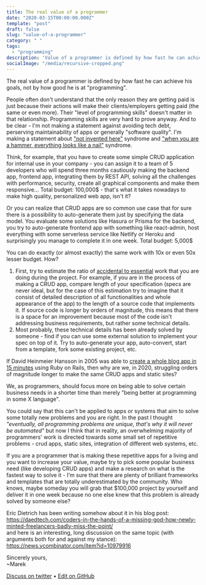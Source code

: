 ```yaml
---
title: The real value of a programmer
date: "2020-03-15T00:00:00.000Z"
template: "post"
draft: false
slug: "value-of-a-programmer"
category: " "
tags:
  - "programming"
description: 'Value of a programmer is defined by how fast he can achieve his goals, not by how good he is at "programming".'
socialImage: "/media/recursive-cropped.png"
---
```


The real value of a programmer is defined by how fast he can achieve his goals, not by how good he is at "programming".

People often don't understand that the only reason they are getting paid is just because their actions will make their clients/employers getting paid (the same or even more). Their "level of programming skills" doesn't matter in that relationship. Programming skills are very hard to prove anyway. And to be clear - I'm not making a statement against avoiding tech debt, perserving maintainability of apps or generally "software quality". I'm making a statement about ["not invented here"](https://en.wikipedia.org/wiki/Not_invented_here) syndrome and ["when you are a hammer, everything looks like a nail"](https://en.wikipedia.org/wiki/Law_of_the_instrument) syndrome.

Think, for example, that you have to create some simple CRUD application for internal use in your company - you can assign it to a team of 5 developers who will spend three months cautiously making the backend app, frontend app, integrating them by REST API, solving all the challenges with performance, security, create all graphical components and make them responsive… Total budget: 100,000\$ - that's what it takes nowadays to make high quality, personalized web app, isn't it?

Or you can realize that CRUD apps are so common use case that for sure there is a possibility to auto-generate them just by specifying the data model. You evaluate some solutions like Hasura or Prisma for the backend, you try to auto-generate frontend app with something like react-admin, host everything with some serverless service like Netlify or Heroku and surprisingly you manage to complete it in one week. Total budget: 5,000\$

You can do exactly (or almost exactly) the same work with 10x or even 50x lesser budget. How?

1. First, try to estimate the ratio of [accidental to essential](https://en.wikipedia.org/wiki/No_Silver_Bullet#Summary) work that you are doing during the project. For example, if you are in the process of making a CRUD app, compare length of your specification (specs are never ideal, but for the case of this estimation try to imagine that it consist of detailed description of all functionalities and whole appearance of the app) to the length of a source code that implements it. If source code is longer by orders of magnitude, this means that there is a space for an improvement because most of the code isn't addressing business requirements, but rather some technical details.
2. Most probably, these technical details has been already solved by someone - find if you can use some external solution to implement your spec on top of it. Try to auto-generate your app, auto-convert, start from a template, fork some existing project, etc.

If David Heinmeier Hansson in 2005 was able to [create a whole blog app in 15 minutes](https://www.youtube.com/watch?v=Gzj723LkRJY) using Ruby on Rails, then why are we, in 2020, struggling orders of magnitude longer to make the same CRUD apps and static sites?

We, as programmers, should focus more on being able to solve certain business needs in a shorter time than merely "being better at programming in some X language".

You could say that this can't be applied to apps or systems that aim to solve some totally new problems and you are right. In the past I thought _"eventually, all programming problems are unique, that's why it will never be automated"_ but now I think that in reality, an overwhelming majority of programmers' work is directed towards some small set of repetitive problems - crud apps, static sites, integration of different web systems, etc.

If you are a programmer that is making these repetitive apps for a living and you want to increase your value, maybe try to pick some popular business need (like developing CRUD apps) and make a research on what is the fastest way to solve it - I'm sure that there are plenty of brilliant frameworks and templates that are totally underestimated by the community. Who knows, maybe someday you will grab that \$100,000 project by yourself and deliver it in one week because no one else knew that this problem is already solved by someone else?

Eric Dietrich has been writing somehow about it in his blog post: https://daedtech.com/coders-in-the-hands-of-a-missing-god-how-newly-minted-freelancers-badly-miss-the-point/  
and here is an interesting, long discussion on the same topic (with arguments both for and against my stance): https://news.ycombinator.com/item?id=10979916

Sincerely yours,<br />
~Marek

[Discuss on twitter](https://twitter.com/marek_us/status/1236534957583073281) • [Edit on GitHub](https://github.com/mcalus3/mcalus-homepage/blob/master/content/posts/2020-03-08---how-to-handle-touch-move.mdx)

